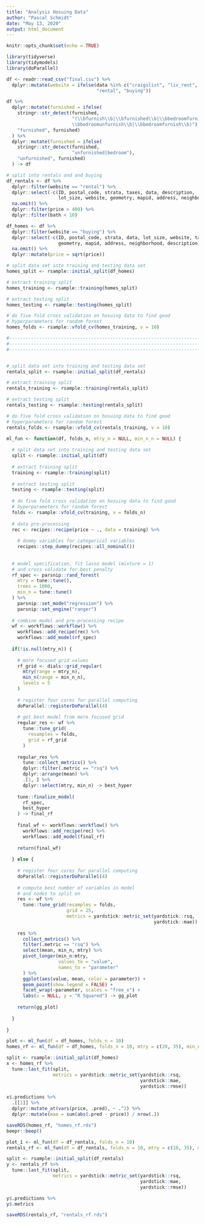 ```yaml
---
title: "Analysis Hosuing Data"
author: "Pascal Schmidt"
date: "May 13, 2020"
output: html_document
---
```


```r
knitr::opts_chunk$set(echo = TRUE)
```

```r
library(tidyverse)
library(tidymodels)
library(doParallel)
```

```r
df <- readr::read_csv("final.csv") %>%
  dplyr::mutate(website = ifelse(data %in% c("craigslist", "liv_rent", "rentals"),
                                 "rental", "buying"))

df %>% 
  dplyr::mutate(furnished = ifelse(
    stringr::str_detect(furnished,
                        "(\\bfurnish\\b|\\bfurnished\\b|\\bbedroomfurnishedprivate\\b|
                        \\bbedroomunfurnish\\b|\\bbedroomfurnish\\b)"), 
    "furnished", furnished)
  ) %>%
  dplyr::mutate(furnished = ifelse(
    stringr::str_detect(furnished,
                        "unfurnished|bedroom"), 
    "unfurnished", furnished)
  ) -> df
```

```r
# split into rentals and and buying
df_rentals <- df %>%
  dplyr::filter(website == "rental") %>%
  dplyr::select(-c(ID, postal_code, strata, taxes, data, description,
                   lot_size, website, geometry, mapid, address, neighborhood)) %>%
  na.omit() %>%
  dplyr::filter(price > 400) %>%
  dplyr::filter(bath < 10)

df_homes <- df %>%
  dplyr::filter(website == "buying") %>%
  dplyr::select(-c(ID, postal_code, strata, data, lot_size, website, taxes, 
                   geometry, mapid, address, neighborhood, description)) %>%
  na.omit() %>%
  dplyr::mutate(price = sqrt(price))
```

```r
# split data set into training and testing data set 
homes_split <- rsample::initial_split(df_homes)

# extract training split
homes_training <- rsample::training(homes_split)

# extract testing split
homes_testing <- rsample::testing(homes_split)

# do five fold cross validation on hosuing data to find good
# hyperparameters for random forest
homes_folds <- rsample::vfold_cv(homes_training, v = 10)

#----------------------------------------------------------------------
#----------------------------------------------------------------------
#----------------------------------------------------------------------


# split data set into training and testing data set 
rentals_split <- rsample::initial_split(df_rentals)

# extract training split
rentals_training <- rsample::training(rentals_split)

# extract testing split
rentals_testing <- rsample::testing(rentals_split)

# do five fold cross validation on hosuing data to find good
# hyperparameters for random forest
rentals_folds <- rsample::vfold_cv(rentals_training, v = 10)
```

```r
ml_fun <- function(df, folds_n, mtry_n = NULL, min_n_n = NULL) {
  
  # split data set into training and testing data set 
  split <- rsample::initial_split(df)
  
  # extract training split
  training <- rsample::training(split)
  
  # extract testing split
  testing <- rsample::testing(split)
  
  # do five fold cross validation on hosuing data to find good
  # hyperparameters for random forest
  folds <- rsample::vfold_cv(training, v = folds_n)
  
  # data pre-processing
  rec <- recipes::recipe(price ~ ., data = training) %>%
    
    # dummy variables for categorical variables
    recipes::step_dummy(recipes::all_nominal())
  
  
  # model specification, fit lasso model (mixture = 1) 
  # and cross validate for best penalty
  rf_spec <- parsnip::rand_forest(
    mtry = tune::tune(),
    trees = 1000,
    min_n = tune::tune()
  ) %>%
    parsnip::set_mode("regression") %>%
    parsnip::set_engine("ranger") 
  
  # combine model and pre-processing recipe
  wf <- workflows::workflow() %>%
    workflows::add_recipe(rec) %>%
    workflows::add_model(rf_spec)
  
  if(!is.null(mtry_n)) {
    
    # more focused grid values
    rf_grid <- dials::grid_regular(
      mtry(range = mtry_n),
      min_n(range = min_n_n),
      levels = 5
    )
    
    # register four cores for parallel computing
    doParallel::registerDoParallel(4)
    
    # get best model from more focused grid
    regular_res <- wf %>%
      tune::tune_grid(
        resamples = folds,
        grid = rf_grid
      )
    
    regular_res %>%
      tune::collect_metrics() %>%
      dplyr::filter(.metric == "rsq") %>%
      dplyr::arrange(mean) %>%
      .[1, ] %>%
      dplyr::select(mtry, min_n) -> best_hyper
    
    tune::finalize_model(
      rf_spec,
      best_hyper
    ) -> final_rf
    
    final_wf <- workflows::workflow() %>%
      workflows::add_recipe(rec) %>%
      workflows::add_model(final_rf)
    
    return(final_wf)
    
  } else {
    
    # register four cores for parallel computing
    doParallel::registerDoParallel(4)
    
    # compute best number of variables in model
    # and nodes to split on 
    res <- wf %>%
      tune::tune_grid(resamples = folds,
                      grid = 25,
                      metrics = yardstick::metric_set(yardstick::rsq,
                                                      yardstick::mae))
    
    res %>%
      collect_metrics() %>%
      filter(.metric == "rsq") %>%
      select(mean, min_n, mtry) %>%
      pivot_longer(min_n:mtry,
                   values_to = "value",
                   names_to = "parameter"
      ) %>%
      ggplot(aes(value, mean, color = parameter)) +
      geom_point(show.legend = FALSE) +
      facet_wrap(~parameter, scales = "free_x") +
      labs(x = NULL, y = "R Squared") -> gg_plot
    
    return(gg_plot)
    
  }
  
}

plot <- ml_fun(df = df_homes, folds_n = 10)
homes_rf <- ml_fun(df = df_homes, folds_n = 10, mtry = c(20, 35), min_n = c(1, 12))

split <- rsample::initial_split(df_homes)
x <- homes_rf %>%
  tune::last_fit(split,
                 metrics = yardstick::metric_set(yardstick::rsq,
                                                 yardstick::mae,
                                                 yardstick::rmse)) 

x$.predictions %>%
  .[[1]] %>%
  dplyr::mutate_at(vars(price, .pred), ~ .^2) %>%
  dplyr::mutate(mae = sum(abs(.pred - price)) / nrow(.))

saveRDS(homes_rf, "homes_rf.rds")
beepr::beep()

plot_1 <- ml_fun(df = df_rentals, folds_n = 10)
rentals_rf <- ml_fun(df = df_rentals, folds_n = 10, mtry = c(10, 35), min_n = c(1, 12))

split <- rsample::initial_split(df_rentals)
y <- rentals_rf %>%
  tune::last_fit(split,
                 metrics = yardstick::metric_set(yardstick::rsq,
                                                 yardstick::mae,
                                                 yardstick::rmse)) 

y$.predictions %>%
y$.metrics

saveRDS(rentals_rf, "rentals_rf.rds")
```









